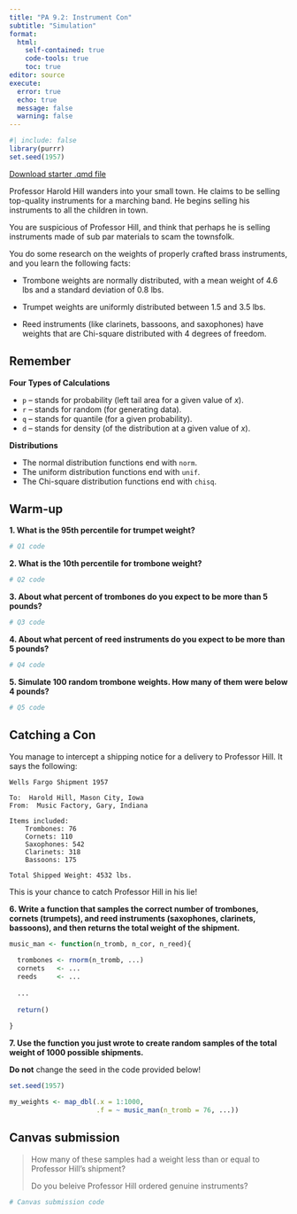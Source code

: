 ```yaml
---
title: "PA 9.2: Instrument Con"
subtitle: "Simulation"
format: 
  html:
    self-contained: true
    code-tools: true
    toc: true
editor: source
execute: 
  error: true
  echo: true
  message: false
  warning: false
---
```


```r
#| include: false
library(purrr)
set.seed(1957)
```

[Download starter .qmd file](PA9_2.qmd)

Professor Harold Hill wanders into your small town. He claims to be selling top-quality instruments for a marching band. He begins selling his instruments to all the children in town.

You are suspicious of Professor Hill, and think that perhaps he is selling instruments made of sub par materials to scam the townsfolk.

You do some research on the weights of properly crafted brass instruments, and you learn the following facts:

+ Trombone weights are normally distributed, with a mean weight of 4.6 lbs and a standard deviation of 0.8 lbs.

+ Trumpet weights are uniformly distributed between 1.5 and 3.5 lbs.

+ Reed instruments (like clarinets, bassoons, and saxophones) have weights that are Chi-square distributed with 4 degrees of freedom.

::: callout-tip
# Remember

**Four Types of Calculations**

+ `p` -- stands for probability (left tail area for a given value of $x$).
+ `r` -- stands for random (for generating data).
+ `q` -- stands for quantile (for a given probability).
+ `d` -- stands for density (of the distribution at a given value of $x$).

**Distributions**

+ The normal distribution functions end with `norm`.
+ The uniform distribution functions end with `unif`.
+ The Chi-square distribution functions end with `chisq`.
:::

## Warm-up

**1. What is the 95th percentile for trumpet weight?**

```r
# Q1 code
```

**2. What is the 10th percentile for trombone weight?**

```r
# Q2 code
```

**3. About what percent of trombones do you expect to be more than 5 pounds?**

```r
# Q3 code
```

**4. About what percent of reed instruments do you expect to be more than 5 pounds?**

```r
# Q4 code
```

**5. Simulate 100 random trombone weights. How many of them were below 4 pounds?**

```r
# Q5 code
```

## Catching a Con

You manage to intercept a shipping notice for a delivery to Professor Hill. It says the following:

    Wells Fargo Shipment 1957

    To:  Harold Hill, Mason City, Iowa
    From:  Music Factory, Gary, Indiana

    Items included:
        Trombones: 76
        Cornets: 110
        Saxophones: 542
        Clarinets: 318
        Bassoons: 175
        
    Total Shipped Weight: 4532 lbs.

This is your chance to catch Professor Hill in his lie!

**6. Write a function that samples the correct number of trombones, cornets (trumpets), and reed instruments (saxophones, clarinets, bassoons), and then returns the total weight of the shipment.**

```r
music_man <- function(n_tromb, n_cor, n_reed){
  
  trombones <- rnorm(n_tromb, ...)
  cornets   <- ...
  reeds     <- ...
  
  ...
  
  return()
  
}
```

**7. Use the function you just wrote to create random samples of the total weight of 1000 possible shipments.**

::: callout-caution
**Do not** change the seed in the code provided below!
:::


```r
set.seed(1957)

my_weights <- map_dbl(.x = 1:1000, 
                      .f = ~ music_man(n_tromb = 76, ...))
```

## Canvas submission

> How many of these samples had a weight less than or equal to Professor Hill's shipment? 
>
> Do you beleive Professor Hill ordered genuine instruments?

```r
# Canvas submission code
```
